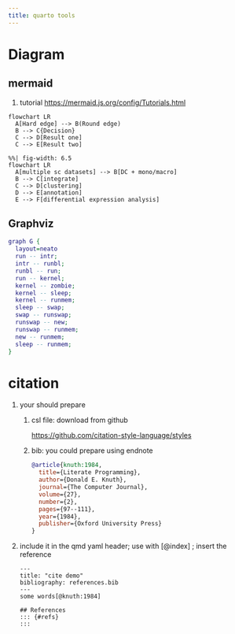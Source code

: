 ```yaml
---
title: quarto tools
---
```


# Diagram

## mermaid

1. tutorial <https://mermaid.js.org/config/Tutorials.html>

```mermaid
flowchart LR
  A[Hard edge] --> B(Round edge)
  B --> C{Decision}
  C --> D[Result one]
  C --> E[Result two]

```

```mermaid

%%| fig-width: 6.5
flowchart LR
  A[multiple sc datasets] --> B[DC + mono/macro]
  B --> C[integrate]
  C --> D[clustering]
  D --> E[annotation]
  E --> F[differential expression analysis]
```

## Graphviz

```dot
graph G {
  layout=neato
  run -- intr;
  intr -- runbl;
  runbl -- run;
  run -- kernel;
  kernel -- zombie;
  kernel -- sleep;
  kernel -- runmem;
  sleep -- swap;
  swap -- runswap;
  runswap -- new;
  runswap -- runmem;
  new -- runmem;
  sleep -- runmem;
}
```



# citation

  1. your should prepare

      1. csl file: download from github

          <https://github.com/citation-style-language/styles>

      2. bib: you could prepare using endnote


          ```bib
          @article{knuth:1984,
            title={Literate Programming},
            author={Donald E. Knuth},
            journal={The Computer Journal},
            volume={27},
            number={2},
            pages={97--111},
            year={1984},
            publisher={Oxford University Press}
          }

          ```

  2. include it in the qmd yaml header; use with [@index] ; insert the reference

      ```qmd
      ---
      title: "cite demo"
      bibliography: references.bib
      ---
      some words[@knuth:1984]

      ## References
      ::: {#refs}
      :::

      ```


